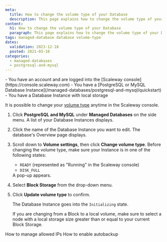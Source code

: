 ```yaml
---
meta:
  title: How to change the volume type of your Database
  description: This page explains how to change the volume type of your Database
content:
  h1: How to change the volume type of your Database
  paragraph: This page explains how to change the volume type of your Database
tags: managed-database database volume-type
dates:
  validation: 2023-12-18
  posted: 2021-03-10
categories:
  - managed-databases
  - postgresql-and-mysql
---
```


<Macro id="iam-requirements" />

<Message type="requirement">
  - You have an account and are logged into the [Scaleway console](https://console.scaleway.com)
  - You have a [PostgreSQL or MySQL Database Instance](/managed-databases/postgresql-and-mysql/quickstart)
  - You have a Database Instance with local storage
</Message>

It is possible to change your [volume type](/managed-databases/postgresql-and-mysql/concepts/#volume-type) anytime in the Scaleway console.

1. Click **PostgreSQL and MySQL** under **Managed Databases** on the side menu. A list of your Database Instances displays.
2. Click the name of the Database Instance you want to edit. The database's Overview page displays.
3. Scroll down to **Volume settings**, then click **Change volume type**.
    <Message type="important">
      Before changing the volume type, make sure your Instance is in one of the following states:
      - `READY` (represented as "Running" in the Scaleway console)
      - `DISK_FULL`
    </Message>
    A pop-up appears.
4. Select **Block Storage** from the drop-down menu.
5. Click **Update volume type** to confirm.

    The Database Instance goes into the `Initializing` state.

    <Message type="important">
      If you are changing from a Block to a local volume, make sure to select a node with  a local storage size greater than or equal to your current Block Storage.
    </Message>


<Navigation title="See Also">
  <PreviousButton to="/managed-databases/postgresql-and-mysql/how-to/manage-allowed-ip-addresses/">How to manage allowed IPs</PreviousButton>
  <NextButton to="/managed-databases/postgresql-and-mysql/how-to/enable-autobackup/">How to enable autobackup</NextButton>
</Navigation>

